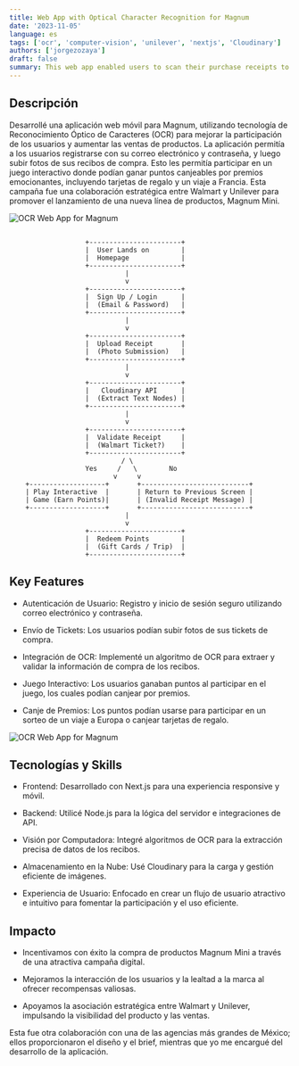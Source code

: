 ```yaml
---
title: Web App with Optical Character Recognition for Magnum
date: '2023-11-05'
language: es
tags: ['ocr', 'computer-vision', 'unilever', 'nextjs', 'Cloudinary']
authors: ['jorgezozaya']
draft: false
summary: This web app enabled users to scan their purchase receipts to earn points, which could be redeemed for exciting prizes.
---
```



## Descripción

Desarrollé una aplicación web móvil para Magnum, utilizando tecnología de Reconocimiento Óptico de Caracteres (OCR) para mejorar la participación de los usuarios y aumentar las ventas de productos. La aplicación permitía a los usuarios registrarse con su correo electrónico y contraseña, y luego subir fotos de sus recibos de compra. Esto les permitía participar en un juego interactivo donde podían ganar puntos canjeables por premios emocionantes, incluyendo tarjetas de regalo y un viaje a Francia. Esta campaña fue una colaboración estratégica entre Walmart y Unilever para promover el lanzamiento de una nueva línea de productos, Magnum Mini.

![OCR Web App for Magnum](https://res.cloudinary.com/dbtnomqnj/image/upload/v1733964391/portfolio/Screenshot_2024-12-11_at_4.41.12_PM_wtuziw.jpg)


```mermaid

                   +-----------------------+
                   |  User Lands on        |
                   |  Homepage             |
                   +-----------------------+
                             |
                             v
                   +-----------------------+
                   |  Sign Up / Login      |
                   |  (Email & Password)   |
                   +-----------------------+
                             |
                             v
                   +-----------------------+
                   |  Upload Receipt       |
                   |  (Photo Submission)   |
                   +-----------------------+
                             |
                             v
                   +-----------------------+
                   |   Cloudinary API      |
                   |  (Extract Text Nodes) |
                   +-----------------------+
                             |
                             v
                   +-----------------------+
                   |  Validate Receipt     |
                   |  (Walmart Ticket?)    |
                   +-----------------------+
                            / \
                   Yes     /   \        No
                          v     v
    +-------------------+       +---------------------------+
    | Play Interactive  |       | Return to Previous Screen |
    | Game (Earn Points)|       | (Invalid Receipt Message) |
    +-------------------+       +---------------------------+
                             |
                             v
                   +-----------------------+
                   |  Redeem Points        |
                   |  (Gift Cards / Trip)  |
                   +-----------------------+
```

## Key Features

+ Autenticación de Usuario: Registro y inicio de sesión seguro utilizando correo electrónico y contraseña.

+ Envío de Tickets: Los usuarios podían subir fotos de sus tickets de compra.

+ Integración de OCR: Implementé un algoritmo de OCR para extraer y validar la información de compra de los recibos.

+ Juego Interactivo: Los usuarios ganaban puntos al participar en el juego, los cuales podían canjear por premios.

+ Canje de Premios: Los puntos podían usarse para participar en un sorteo de un viaje a Europa o canjear tarjetas de regalo.

![OCR Web App for Magnum](https://res.cloudinary.com/dbtnomqnj/image/upload/v1733964389/portfolio/Screenshot_2024-12-11_at_4.41.52_PM_phib7b.jpg)


## Tecnologías y Skills

+ Frontend: Desarrollado con Next.js para una experiencia responsive y móvil.

+ Backend: Utilicé Node.js para la lógica del servidor e integraciones de API.

+ Visión por Computadora: Integré algoritmos de OCR para la extracción precisa de datos de los recibos.

+ Almacenamiento en la Nube: Usé Cloudinary para la carga y gestión eficiente de imágenes.

+ Experiencia de Usuario: Enfocado en crear un flujo de usuario atractivo e intuitivo para fomentar la participación y el uso eficiente.



## Impacto

+ Incentivamos con éxito la compra de productos Magnum Mini a través de una atractiva campaña digital.

+ Mejoramos la interacción de los usuarios y la lealtad a la marca al ofrecer recompensas valiosas.

+ Apoyamos la asociación estratégica entre Walmart y Unilever, impulsando la visibilidad del producto y las ventas.


Esta fue otra colaboración con una de las agencias más grandes de México; ellos proporcionaron el diseño y el brief, mientras que yo me encargué del desarrollo de la aplicación.